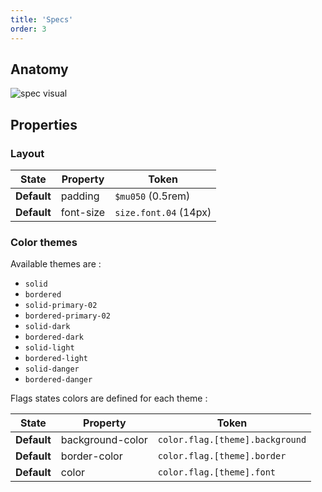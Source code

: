 ```yaml
---
title: 'Specs'
order: 3
---
```


## Anatomy

![spec visual](Flags--Specs.png)

## Properties

### Layout

| State       | Property  | Token                 |
| ----------- | --------- | --------------------- |
| **Default** | padding   | `$mu050` (0.5rem)     |
| **Default** | font-size | `size.font.04` (14px)  |

### Color themes

Available themes are :

- `solid`
- `bordered`
- `solid-primary-02`
- `bordered-primary-02`
- `solid-dark`
- `bordered-dark`
- `solid-light`
- `bordered-light`
- `solid-danger`
- `bordered-danger`

Flags states colors are defined for each theme :

| State        | Property         | Token                             |
| ------------ | ---------------- | --------------------------------- |
| **Default**  | background-color | `color.flag.[theme].background`   |
| **Default**  | border-color     | `color.flag.[theme].border`       |
| **Default**  | color            | `color.flag.[theme].font`         |
